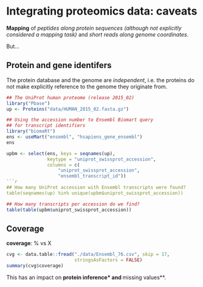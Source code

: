 # Integrating proteomics data: caveats


**Mapping** of *peptides along protein sequences (although not
  explicitly considered a mapping task)* and *short reads along genome
  coordinates*.

But...

## Protein and gene identifers

The protein database and the genome are _independent_, i.e. the
proteins do not make explicitly reference to the genome they originate
from.

```r
## The UniProt human proteome (release 2015_02)
library("Pbase")
up <- Proteins("data/HUMAN_2015_02.fasta.gz")

## Using the accession number to Ensembl Biomart query
## for transcript identifiers
library("biomaRt")
ens <- useMart("ensembl", "hsapiens_gene_ensembl")
ens

upbm <- select(ens, keys = seqnames(up),
               keytype = "uniprot_swissprot_accession",
               columns = c(
                   "uniprot_swissprot_accession",
                   "ensembl_transcript_id"))
```r
## How many UniProt accession with Ensembl transcripts were found?
table(seqnames(up) %in% unique(upbm$uniprot_swissprot_accession))
```

```r
## How many transcripts per accession do we find?
table(table(upbm$uniprot_swissprot_accession))
```

## Coverage

**coverage**: % vs X

```r
cvg <- data.table::fread("./data/Ensembl_76.csv", skip = 17,
                         stringsAsFactors = FALSE)
summary(cvg$coverage)
```

This has an impact on **protein inference* and **missing values**.
